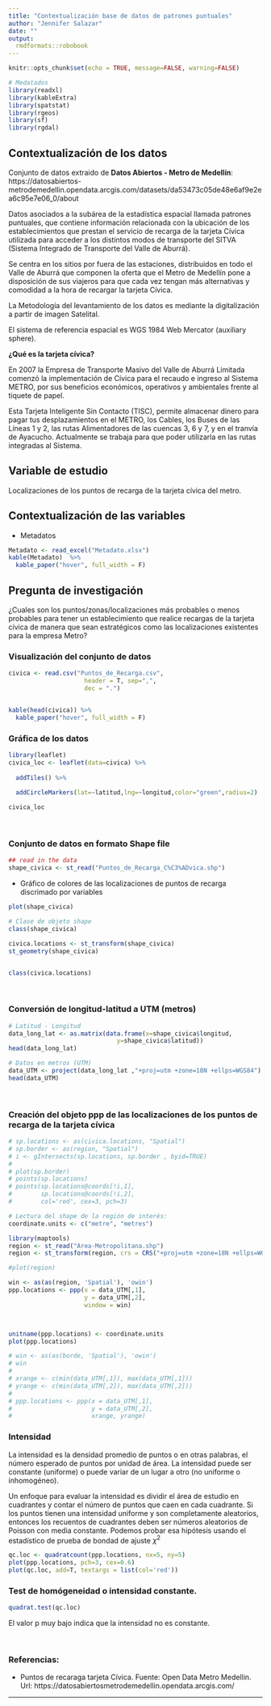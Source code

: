 ```yaml
---
title: "Contextualización base de datos de patrones puntuales"
author: "Jennifer Salazar"
date: ""
output:
  rmdformats::robobook
---
```


```r
knitr::opts_chunk$set(echo = TRUE, message=FALSE, warning=FALSE)
```


```r
# Medatados
library(readxl)
library(kableExtra)
library(spatstat)
library(rgeos)
library(sf)
library(rgdal)
```


## Contextualización de los datos

Conjunto de datos extraido de **Datos Abiertos - Metro de Medellín**: https://datosabiertos-metrodemedellin.opendata.arcgis.com/datasets/da53473c05de48e6af9e2ea6c95e7e06_0/about

Datos asociados a la subárea de la estadística espacial llamada patrones puntuales, que contiene información relacionada con la ubicación de los establecimientos que prestan el servicio de recarga de la tarjeta Cívica utilizada para acceder a los distintos modos de transporte del SITVA (Sistema Integrado de Transporte del Valle de Aburrá).

Se centra en los sitios por fuera de las estaciones, distribuidos en todo el Valle de Aburrá que componen la oferta que el Metro de Medellín pone a disposición de sus viajeros para que cada vez tengan más alternativas y comodidad a la hora de recargar la tarjeta Cívica.

La Metodología del levantamiento de los datos es mediante la digitalización a partir de imagen Satelital.

El sistema de referencia espacial es WGS 1984 Web Mercator (auxiliary sphere).


**¿Qué es la tarjeta cívica?**

En 2007 la Empresa de Transporte Masivo del Valle de Aburrá Limitada comenzó la implementación de Cívica para el recaudo e ingreso al Sistema METRO, por sus beneficios económicos, operativos y ambientales frente al tiquete de papel.


Esta Tarjeta Inteligente Sin Contacto (TISC), permite almacenar dinero para pagar tus desplazamientos en el METRO, los Cables, los Buses de las Líneas 1 y 2, las rutas Alimentadores de las cuencas 3, 6 y 7, y en el tranvía de Ayacucho.  Actualmente se trabaja para que poder utilizarla en las rutas integradas al Sistema.


## Variable de estudio

Localizaciones de los puntos de recarga de la tarjeta cívica del metro.


## Contextualización de las variables

* Metadatos

```r
Metadato <- read_excel("Metadato.xlsx")
kable(Metadato)  %>%
  kable_paper("hover", full_width = F)
```



## Pregunta de investigación

¿Cuales son los puntos/zonas/localizaciones más probables o menos probables para tener un establecimiento que realice recargas de la tarjeta cívica de manera que sean estratégicos como las localizaciones existentes para la empresa Metro?

### Visualización del conjunto de datos

```r
civica <- read.csv("Puntos_de_Recarga.csv", 
                     header = T, sep=",", 
                     dec = ".")


kable(head(civica)) %>%
  kable_paper("hover", full_width = F)
```




### Gráfica de los datos


```r
library(leaflet)
civica_loc <- leaflet(data=civica) %>% 
  
  addTiles() %>%  
  
  addCircleMarkers(lat=~latitud,lng=~longitud,color="green",radius=2)

civica_loc
```

<br>

### Conjunto de datos en formato Shape file



```r
## read in the data
shape_civica <- st_read("Puntos_de_Recarga_C%C3%ADvica.shp")
```



* Gráfico de colores de las localizaciones de puntos de recarga discrimado por variables

```r
plot(shape_civica)

# Clase de objeto shape
class(shape_civica)


```



```r
civica.locations <- st_transform(shape_civica)
st_geometry(shape_civica)


class(civica.locations)
```


<br>

### Conversión de longitud-latitud a UTM (metros)

```r

# Latitud - Longitud
data_long_lat <- as.matrix(data.frame(x=shape_civica$longitud,
                              y=shape_civica$latitud))
head(data_long_lat)

# Datos en metros (UTM)
data_UTM <- project(data_long_lat ,"+proj=utm +zone=18N +ellps=WGS84")
head(data_UTM)

```

<br>

### Creación del objeto ppp de las localizaciones de los puntos de recarga de la tarjeta cívica


```r
# sp.locations <- as(civica.locations, "Spatial")
# sp.border <- as(region, "Spatial")
# i <- gIntersects(sp.locations, sp.border , byid=TRUE)
# 
# plot(sp.border)
# points(sp.locations)
# points(sp.locations@coords[!i,1],
#        sp.locations@coords[!i,2], 
#        col='red', cex=3, pch=3)
```

```r
# Lectura del shape de la región de interés:
coordinate.units <- c("metre", "metres")

library(maptools)
region <- st_read("Area-Metropolitana.shp")
region <- st_transform(region, crs = CRS("+proj=utm +zone=18N +ellps=WGS84"))

#plot(region)

win <- as(as(region, 'Spatial'), 'owin')
ppp.locations <- ppp(x = data_UTM[,1],
                     y = data_UTM[,2],
                     window = win)



unitname(ppp.locations) <- coordinate.units
plot(ppp.locations)
```





```r
# win <- as(as(borde, 'Spatial'), 'owin')
# win
# 
# xrange <- c(min(data_UTM[,1]), max(data_UTM[,1]))
# yrange <- c(min(data_UTM[,2]), max(data_UTM[,2]))
# 
# ppp.locations <- ppp(x = data_UTM[,1],
#                      y = data_UTM[,2],
#                      xrange, yrange)

```


### Intensidad

La intensidad es la densidad promedio de puntos o en otras palabras, el número esperado de puntos por unidad de área. La intensidad puede ser constante (uniforme) o puede variar de un lugar a otro (no uniforme o inhomogéneo).

Un enfoque para evaluar la intensidad es dividir el área de estudio en cuadrantes y contar el número de puntos que caen en cada cuadrante. Si los puntos tienen una intensidad uniforme y son completamente aleatorios, entonces los recuentos de cuadrantes deben ser números aleatorios de Poisson con media constante. Podemos probar esa hipótesis usando el estadístico de prueba de bondad de ajuste $χ^2$

```r
qc.loc <- quadratcount(ppp.locations, nx=5, ny=5)
plot(ppp.locations, pch=3, cex=0.6)
plot(qc.loc, add=T, textargs = list(col='red'))
```


### Test de homógeneidad o intensidad constante.

```r
quadrat.test(qc.loc)
```

El valor p muy bajo indica que la intensidad no es constante. 


<br>

### Referencias:

* Puntos de recaraga tarjeta Cívica. Fuente: Open
Data Metro Medellin. Url: https://datosabiertosmetrodemedellin.opendata.arcgis.com/


<hr>







